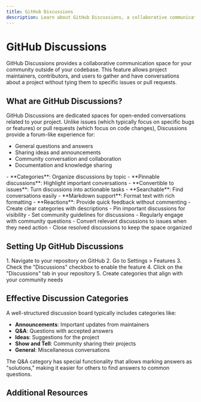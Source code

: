 ```yaml
---
title: GitHub Discussions
description: Learn about GitHub Discussions, a collaborative communication feature that helps your community ask questions, share information, and have open-ended conversations.
---
```



# GitHub Discussions

GitHub Discussions provides a collaborative communication space for your community outside of your codebase. This feature allows project maintainers, contributors, and users to gather and have conversations about a project without tying them to specific issues or pull requests.

## What are GitHub Discussions?

GitHub Discussions are dedicated spaces for open-ended conversations related to your project. Unlike issues (which typically focus on specific bugs or features) or pull requests (which focus on code changes), Discussions provide a forum-like experience for:

- General questions and answers
- Sharing ideas and announcements
- Community conversation and collaboration
- Documentation and knowledge sharing

<Tabs>
  <TabItem label="Key Features">
    - **Categories**: Organize discussions by topic
    - **Pinnable discussions**: Highlight important conversations
    - **Convertible to issues**: Turn discussions into actionable tasks
    - **Searchable**: Find conversations easily
    - **Markdown support**: Format text with rich formatting
    - **Reactions**: Provide quick feedback without commenting
  </TabItem>
  <TabItem label="Best Practices">
    - Create clear categories with descriptions
    - Pin important discussions for visibility
    - Set community guidelines for discussions
    - Regularly engage with community questions
    - Convert relevant discussions to issues when they need action
    - Close resolved discussions to keep the space organized
  </TabItem>
</Tabs>

## Setting Up GitHub Discussions

<Steps>
  1. Navigate to your repository on GitHub
  2. Go to Settings > Features
  3. Check the "Discussions" checkbox to enable the feature
  4. Click on the "Discussions" tab in your repository
  5. Create categories that align with your community needs
</Steps>

## Effective Discussion Categories

A well-structured discussion board typically includes categories like:

- **Announcements**: Important updates from maintainers
- **Q&A**: Questions with accepted answers
- **Ideas**: Suggestions for the project
- **Show and Tell**: Community sharing their projects
- **General**: Miscellaneous conversations

<Aside type="tip">
  The Q&A category has special functionality that allows marking answers as "solutions," making it easier for others to find answers to common questions.
</Aside>

## Additional Resources

<CardGrid>
  <LinkCard 
    title="Official GitHub Documentation" 
    href="https://docs.github.com/en/discussions"
    description="Complete documentation on GitHub Discussions from GitHub" 
  />
  <LinkCard 
    title="GitHub Blog: Introducing Discussions" 
    href="https://github.blog/2020-05-06-new-from-satellite-2020-github-discussions-codespaces-securing-code-and-more/"
    description="Original announcement post for GitHub Discussions" 
  />
  <LinkCard 
    title="GitHub Discussions - Video Guide" 
    href="https://www.youtube.com/watch?v=IpBw2SJkFyk"
    description="Video tutorial on setting up and using GitHub Discussions" 
  />
</CardGrid>
